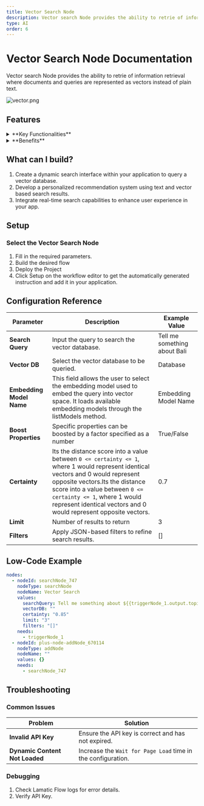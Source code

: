 ```yaml
---
title: Vector Search Node
description: Vector search Node provides the ability to retrie of information retrieval where documents and queries are represented as vectors instead of plain text.
type: AI
order: 6
---
```


# Vector Search Node Documentation

Vector search Node provides the ability to retrie of information retrieval where documents and queries are represented as vectors instead of plain text.

![vector.png](./img/vector/vector.png)

## Features

<details>

<summary>**Key Functionalities**</summary>{" "}

1. **Dynamic Search Query Input**: Allows for customizable search queries using dynamic placeholders like `{{triggerNode_1.output.topic}}`.

1. **Vector Database Selection**: Provides an option to select a specific vector database for efficient retrieval of information.

1. **Embedding Model Integration**: Supports the integration of embedding models by selecting predefined credentials.

1. **Certainty Threshold Adjustment**: Enables users to set a certainty threshold for search results using an adjustable slider.

1. **Result Limitation**: Allows limiting the number of search results returned with a configurable limit.

</details>

<details>

<summary>**Benefits**</summary>{" "}

1. **Customizability**: The dynamic query capability ensures that search inputs are adaptable to various scenarios and workflows.

1. **Precision**: The certainty threshold ensures high relevance of retrieved results by filtering based on confidence levels.

1. **Scalability**: Supports integration with vector databases and embedding models, making it suitable for complex and large-scale applications.

1. **Efficiency**: Configurable result limits optimize the retrieval process, saving time and resources.

</details>

## What can I build?

1. Create a dynamic search interface within your application to query a vector database.
1. Develop a personalized recommendation system using text and vector based search results.
1. Integrate real-time search capabilities to enhance user experience in your app.

## Setup

### Select the Vector Search Node

1. Fill in the required parameters.
1. Build the desired flow
1. Deploy the Project
1. Click Setup on the workflow editor to get the automatically generated instruction and add it in your application.

## Configuration Reference

| **Parameter**            | **Description**                                                                                                                                                                                                                                                                                          | **Example Value**            |
| ------------------------ | -------------------------------------------------------------------------------------------------------------------------------------------------------------------------------------------------------------------------------------------------------------------------------------------------------- | ---------------------------- |
| **Search Query**         | Input the query to search the vector database.                                                                                                                                                                                                                                                           | Tell me something about Bali |
| **Vector DB**            | Select the vector database to be queried.                                                                                                                                                                                                                                                                | Database                     |
| **Embedding Model Name** | This field allows the user to select the embedding model used to embed the query into vector space. It loads available embedding models through the listModels method.                                                                                                                                   | Embedding Model Name         |
| **Boost Properties**     | Specific properties can be boosted by a factor specified as a number                                                                                                                                                                                                                                     | True/False                   |
| **Certainty**            | Its the distance score into a value between `0 <= certainty <= 1`, where 1 would represent identical vectors and 0 would represent opposite vectors.Its the distance score into a value between `0 <= certainty <= 1`, where 1 would represent identical vectors and 0 would represent opposite vectors. | 0.7                          |
| **Limit**                | Number of results to return                                                                                                                                                                                                                                                                              | 3                            |
| **Filters**              | Apply JSON-based filters to refine search results.                                                                                                                                                                                                                                                       | []                           |

## Low-Code Example

```yaml
nodes:
  - nodeId: searchNode_747
    nodeType: searchNode
    nodeName: Vector Search
    values:
      searchQuery: Tell me something about ${{triggerNode_1.output.topic}}
      vectorDB: ""
      certainty: "0.85"
      limit: "3"
      filters: "[]"
    needs:
      - triggerNode_1
  - nodeId: plus-node-addNode_670114
    nodeType: addNode
    nodeName: ""
    values: {}
    needs:
      - searchNode_747
```

## Troubleshooting

### Common Issues

| **Problem**                    | **Solution**                                                 |
| ------------------------------ | ------------------------------------------------------------ |
| **Invalid API Key**            | Ensure the API key is correct and has not expired.           |
| **Dynamic Content Not Loaded** | Increase the `Wait for Page Load` time in the configuration. |

### Debugging

1. Check Lamatic Flow logs for error details.
1. Verify API Key.
